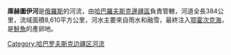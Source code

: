 '''庫赫圖伊河'''是[[俄羅斯|俄羅斯]]的河流，由[[哈巴羅夫斯克邊疆區|哈巴羅夫斯克邊疆區]]負責管轄，河道全長384公里，流域面積8,610平方公里，河水主要來自雨水和融雪，最終注入[[鄂霍次克海|鄂霍次克海]]，是[[鮭魚|鮭魚]]的產卵地。

{{Russia-geo-stub}}
[[Category:哈巴罗夫斯克边疆区河流|Category:哈巴罗夫斯克边疆区河流]]